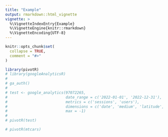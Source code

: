 ```yaml
---
title: "Example"
output: rmarkdown::html_vignette
vignette: >
  %\VignetteIndexEntry{Example}
  %\VignetteEngine{knitr::rmarkdown}
  %\VignetteEncoding{UTF-8}
---
```


```r
knitr::opts_chunk$set(
  collapse = TRUE,
  comment = "#>"
)
```

```r
library(pivotR)
# library(googleAnalyticsR)
# 
# ga_auth()
# 
# test <- google_analytics(97072265,
#                          date_range = c('2022-01-01', '2022-12-31'),
#                          metrics = c('sessions', 'users'),
#                          dimensions = c('date', 'medium', 'latitude', 'longitude'),
#                          max = -1)
# 
# pivotR(test)

# pivotR(mtcars)

```
